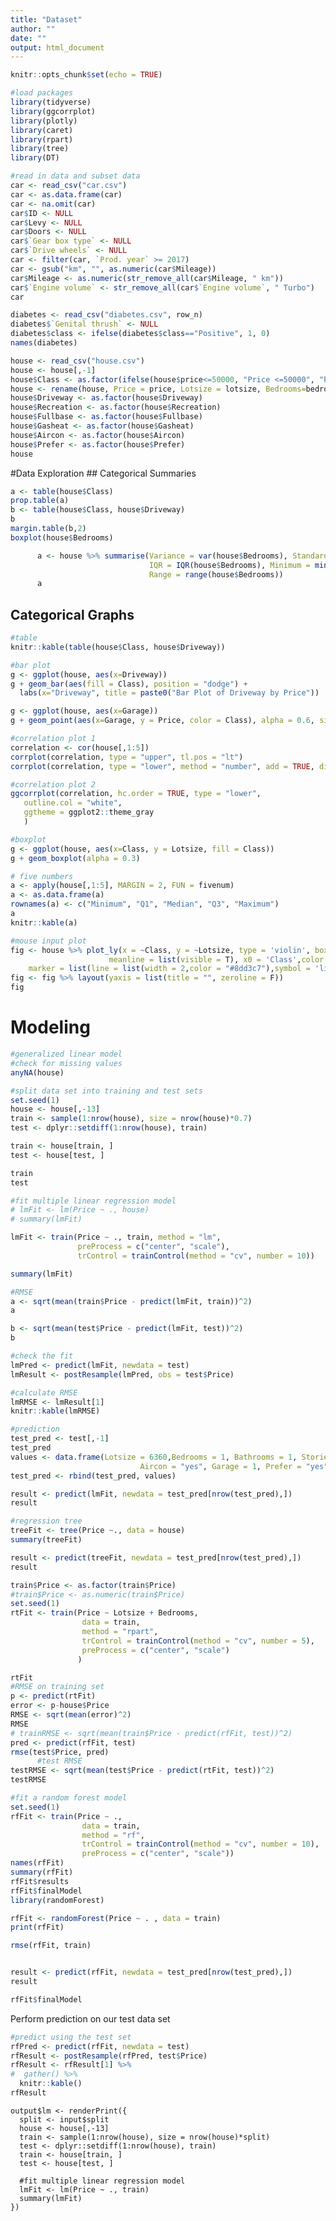 ```yaml
---
title: "Dataset"
author: ""
date: ""
output: html_document
---
```


```r
knitr::opts_chunk$set(echo = TRUE)
```

```r
#load packages
library(tidyverse)
library(ggcorrplot)
library(plotly)
library(caret)
library(rpart)
library(tree)
library(DT)
```

```r
#read in data and subset data
car <- read_csv("car.csv")
car <- as.data.frame(car)
car <- na.omit(car)
car$ID <- NULL
car$Levy <- NULL
car$Doors <- NULL
car$`Gear box type` <- NULL
car$`Drive wheels` <- NULL
car <- filter(car, `Prod. year` >= 2017)
car <- gsub("km", "", as.numeric(car$Mileage))
car$Mileage <- as.numeric(str_remove_all(car$Mileage, " km"))
car$`Engine volume` <- str_remove_all(car$`Engine volume`, " Turbo")
car

diabetes <- read_csv("diabetes.csv", row_n)
diabetes$`Genital thrush` <- NULL
diabetes$class <- ifelse(diabetes$class=="Positive", 1, 0)
names(diabetes)

house <- read_csv("house.csv")
house <- house[,-1]
house$Class <- as.factor(ifelse(house$price<=50000, "Price <=50000", "Price >50000"))
house <- rename(house, Price = price, Lotsize = lotsize, Bedrooms=bedrooms, Bathrooms = bathrooms, Stories = stories, Driveway = driveway, Recreation = recreation, Fullbase = fullbase, Gasheat = gasheat, Aircon = aircon, Garage = garage, Prefer = prefer)
house$Driveway <- as.factor(house$Driveway)
house$Recreation <- as.factor(house$Recreation)
house$Fullbase <- as.factor(house$Fullbase)
house$Gasheat <- as.factor(house$Gasheat)
house$Aircon <- as.factor(house$Aircon)
house$Prefer <- as.factor(house$Prefer)
house

```
#Data Exploration
## Categorical Summaries
```r
a <- table(house$Class)
prop.table(a)
b <- table(house$Class, house$Driveway)
b
margin.table(b,2)
boxplot(house$Bedrooms)

      a <- house %>% summarise(Variance = var(house$Bedrooms), Standard_Deviation = sd(house$Bedrooms), 
                               IQR = IQR(house$Bedrooms), Minimum = min(house$Bedrooms), Maximum = max(house$Bedrooms),
                               Range = range(house$Bedrooms))
      a
```


## Categorical Graphs
```r
#table
knitr::kable(table(house$Class, house$Driveway))

#bar plot
g <- ggplot(house, aes(x=Driveway))
g + geom_bar(aes(fill = Class), position = "dodge") + 
  labs(x="Driveway", title = paste0("Bar Plot of Driveway by Price"))

g <- ggplot(house, aes(x=Garage))
g + geom_point(aes(x=Garage, y = Price, color = Class), alpha = 0.6, size = 0.8, position = "jitter") 

#correlation plot 1
correlation <- cor(house[,1:5])
corrplot(correlation, type = "upper", tl.pos = "lt")
corrplot(correlation, type = "lower", method = "number", add = TRUE, diag = FALSE, tl.pos = "n")

#correlation plot 2
ggcorrplot(correlation, hc.order = TRUE, type = "lower",
   outline.col = "white",
   ggtheme = ggplot2::theme_gray
   )

#boxplot
g <- ggplot(house, aes(x=Class, y = Lotsize, fill = Class))
g + geom_boxplot(alpha = 0.3)

# five numbers
a <- apply(house[,1:5], MARGIN = 2, FUN = fivenum)
a <- as.data.frame(a)
rownames(a) <- c("Minimum", "Q1", "Median", "Q3", "Maximum")
a
knitr::kable(a)

#mouse input plot
fig <- house %>% plot_ly(x = ~Class, y = ~Lotsize, type = 'violin', box = list(visible = F), 
                      meanline = list(visible = T), x0 = 'Class',color = I("#8dd3c7"),
    marker = list(line = list(width = 2,color = "#8dd3c7"),symbol = 'line-ns')) 
fig <- fig %>% layout(yaxis = list(title = "", zeroline = F))
fig
```


# Modeling
```r
#generalized linear model
#check for missing values
anyNA(house)

#split data set into training and test sets
set.seed(1)
house <- house[,-13]
train <- sample(1:nrow(house), size = nrow(house)*0.7)
test <- dplyr::setdiff(1:nrow(house), train)

train <- house[train, ]
test <- house[test, ]

train
test
```

```r
#fit multiple linear regression model
# lmFit <- lm(Price ~ ., house)
# summary(lmFit)

lmFit <- train(Price ~ ., train, method = "lm",
               preProcess = c("center", "scale"),
               trControl = trainControl(method = "cv", number = 10))

summary(lmFit)

#RMSE
a <- sqrt(mean(train$Price - predict(lmFit, train))^2)
a

b <- sqrt(mean(test$Price - predict(lmFit, test))^2)
b

#check the fit
lmPred <- predict(lmFit, newdata = test)
lmResult <- postResample(lmPred, obs = test$Price)

#calculate RMSE
lmRMSE <- lmResult[1]
knitr::kable(lmRMSE)

#prediction
test_pred <- test[,-1]
test_pred
values <- data.frame(Lotsize = 6360,Bedrooms = 1, Bathrooms = 1, Stories = 1, Driveway = "yes", Recreation = "yes", Fullbase = "yes", Gasheat = "yes",
                             Aircon = "yes", Garage = 1, Prefer = "yes")
test_pred <- rbind(test_pred, values)

result <- predict(lmFit, newdata = test_pred[nrow(test_pred),])
result
```
```r
#regression tree
treeFit <- tree(Price ~., data = house)
summary(treeFit)

result <- predict(treeFit, newdata = test_pred[nrow(test_pred),])
result

train$Price <- as.factor(train$Price)
#train$Price <- as.numeric(train$Price)
set.seed(1)
rtFit <- train(Price ~ Lotsize + Bedrooms,
                data = train,
                method = "rpart",
                trControl = trainControl(method = "cv", number = 5),
                preProcess = c("center", "scale")
               )

rtFit
#RMSE on training set
p <- predict(rtFit)
error <- p-house$Price
RMSE <- sqrt(mean(error)^2)
RMSE
# trainRMSE <- sqrt(mean(train$Price - predict(rfFit, test))^2)
pred <- predict(rfFit, test)
rmse(test$Price, pred)
      #test RMSE
testRMSE <- sqrt(mean(test$Price - predict(rtFit, test))^2)
testRMSE

```

```r
#fit a random forest model
set.seed(1)
rfFit <- train(Price ~ ., 
                data = train, 
                method = "rf",
                trControl = trainControl(method = "cv", number = 10),
                preProcess = c("center", "scale"))
names(rfFit)
summary(rfFit)
rfFit$results
rfFit$finalModel
library(randomForest)

rfFit <- randomForest(Price ~ . , data = train)
print(rfFit)

rmse(rfFit, train)


result <- predict(rfFit, newdata = test_pred[nrow(test_pred),])
result
```


```r
rfFit$finalModel
```

Perform prediction on our test data set  
```r
#predict using the test set
rfPred <- predict(rfFit, newdata = test)
rfResult <- postResample(rfPred, test$Price)
rfResult <- rfResult[1] %>%  
#  gather() %>% 
  knitr::kable()
rfResult
```


    output$lm <- renderPrint({
      split <- input$split
      house <- house[,-13]
      train <- sample(1:nrow(house), size = nrow(house)*split)
      test <- dplyr::setdiff(1:nrow(house), train)
      train <- house[train, ]
      test <- house[test, ]
      
      #fit multiple linear regression model
      lmFit <- lm(Price ~ ., train)
      summary(lmFit)
    })